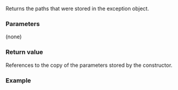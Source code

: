 {{cpp/filesystem/filesystem_error/title|path1|path2}}
{{cpp/filesystem/filesystem_error/navbar}}
{{dcl begin}}
{{dcl | since=c++17 | 1=
const std::filesystem::path&amp; path1() const noexcept;
}}
{{dcl | since=c++17 | 1=
const std::filesystem::path&amp; path2() const noexcept;
}}
{{dcl end}}

Returns the paths that were stored in the exception object.

===Parameters===
(none)

===Return value===
References to the copy of the {{tt|path}} parameters stored by the constructor.

===Example===
{{example
|code=
#include &lt;cstdio&gt;
#include &lt;filesystem&gt;
#include &lt;iostream&gt;

int main()
{
    const std::filesystem::path old_p{std::tmpnam(nullptr)},
                                new_p{std::tmpnam(nullptr)};
    try {
        std::filesystem::rename(old_p, new_p); // throws since old_p does not exist
    }
    catch(std::filesystem::filesystem_error const&amp; ex) {
        std::cout
            &lt;&lt; "what():  " &lt;&lt; ex.what() &lt;&lt; '\n'
            &lt;&lt; "path1(): " &lt;&lt; ex.path1() &lt;&lt; '\n'
            &lt;&lt; "path2(): " &lt;&lt; ex.path2() &lt;&lt; '\n';
    }
}
| p=true
| output=
what():  filesystem error: cannot rename: No such file or directory [/tmp/fileIzzRLB] [/tmp/fileiUDWlV]
path1(): "/tmp/fileIzzRLB"
path2(): "/tmp/fileiUDWlV"
}}

{{langlinks|es|ja|ru|zh}}